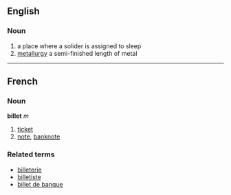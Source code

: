 ==English==
===Noun===
# a place where a solider is assigned to sleep
# [[metallurgy]] a semi-finished length of metal

----

==French==
===Noun===
'''billet''' ''m''

# [[ticket]]
# [[note]], [[banknote]]

===Related terms===
*[[billeterie]]
*[[billetiste]]
*[[billet de banque]]